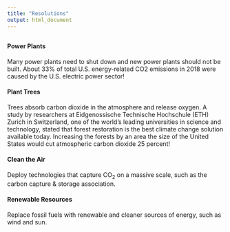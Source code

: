 ```yaml
---
title: "Resolutions"
output: html_document
---
```

##
##
##
#### Power Plants
Many power plants need to shut down and new power plants should not be built. About 33% of total U.S. energy-related CO2 emissions in 2018 were caused by the U.S. electric power sector!


#### Plant Trees
Trees absorb carbon dioxide in the atmosphere and release oxygen. A study by researchers at Eidgenossische Technische Hochschule (ETH) Zurich in Switzerland, one of the world's leading universities in science and technology, stated that forest restoration is the best climate change solution available today. Increasing the forests by an area the size of the United States would cut atmospheric carbon dioxide 25 percent!


#### Clean the Air
Deploy technologies that capture CO~2~ on a massive scale, such as the carbon capture & storage association. 


#### Renewable Resources
Replace fossil fuels with renewable and cleaner sources of energy, such as wind and sun.
